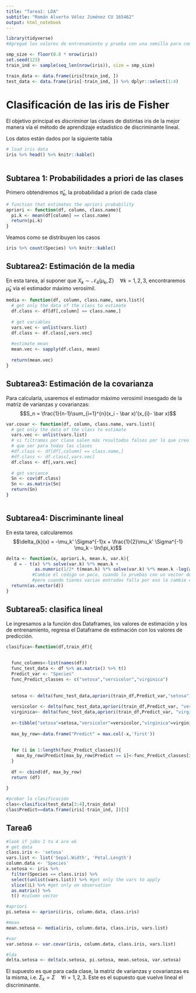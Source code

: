 ```yaml
---
title: "Tarea1: LDA"
subtitle: "Román Alverto Vélez Jiménez CU 165462"
output: html_notebook
---
```

```r
library(tidyverse)
#Agregué los valores de entrenamiento y prueba con una semilla para comparar resultados

smp_size <- floor(0.8 * nrow(iris))
set.seed(123)
train_ind <- sample(seq_len(nrow(iris)), size = smp_size)

train_data <- data.frame(iris[train_ind, ])
test_data <- data.frame(iris[-train_ind, ]) %>% dplyr::select(1:4)
```

# Clasificación de las iris de Fisher 

El objetivo principal es _discriminar_ las clases de distintas iris de la mejor manera vía el método de aprendizaje estadístico de discriminante lineal.

Los datos están dados por la siguiente tabla

```r
# load iris data
iris %>% head() %>% knitr::kable()



```


## Subtarea 1: Probabilidades a priori de las clases

Primero obtendremos $\hat\pi_{k}$, la probabilidad a priori de cada clase

```r
# function that estimates the apriori probability 
apriori <- function(df, column, class.name){
  pi.k <- mean(df[column] == class.name) 
  return(pi.k)
}
```

Veamos como se distribuyen los casos
```r
iris %>% count(Species) %>% knitr::kable()

```

## Subtarea2: Estimación de la media
En esta tarea, al suponer que $X_{k} \sim \mathcal{N}_4(\mu_k, \Sigma) \quad \forall k = 1,2,3$, encontraremos $\hat\mu_k$ vía el estimador máximo verosímil.

```r
media <- function(df, column, class.name, vars.list){
  # get only the data of the class to estimate
  df.class <- df[df[,column] == class.name,]
  
  # get variables
  vars.vec <- unlist(vars.list)
  df.class <- df.class[,vars.vec]
  
  #estimate mean
  mean.vec <- sapply(df.class, mean)
  
  return(mean.vec)
}


```

## Subtarea3: Estimación de la covarianza


Para calcularla, usaremos el estimador máximo verosimil insesgado de la matriz de varianzas y covarianzas:
$$S_n = \frac{1}{n-1}\sum_{i=1}^{n}(x_i - \bar x)'(x_{i}- \bar x)$$

```r
var.covar <- function(df, column, class.name, vars.list){
  # get only the data of the class to estimate
  vars.vec <- unlist(vars.list)
  # si filtramos por clase salen más resultados falsos por lo que creo que tienen
  # que ser para todas las clases
  #df.class <- df[df[,column] == class.name,]
  #df.class <- df.class[,vars.vec]
  df.class <- df[,vars.vec]
  
  # get variance
  Sn <- cov(df.class)
  Sn <- as.matrix(Sn)
  return(Sn)
}



```

## Subtarea4: Discriminante lineal
En esta tarea, calcularemos
$$\delta_{k}(x) = -\mu_k' \Sigma^{-1}x + \frac{1}{2}\mu_k' \Sigma^{-1} \mu_k - \ln(\pi_k)$$


```r
delta <- function(x, apriori.k, mean.k, var.k){
   d = - t(x) %*% solve(var.k) %*% mean.k +
           as.numeric(1/2* t(mean.k) %*% solve(var.k) %*% mean.k -log(apriori.k))
          #Cambie el codigo un poco, cuando lo pruebas con un vector de una entrada funciona bien
          #pero cuando tienes varias entradas falla por eso lo cambie como un valor númerico
  return(as.vector(d))
}

```

## Subtarea5: clasifica lineal
Le ingresamos a la función dos Dataframes, los valores de estimación y los de entrenamiento, regresa el Dataframe de estimación con los valores de predicción.

```r
clasifica<-function(df,train_df){
  
  	
  func_columns<-list(names(df))
  func_test_data <- df %>% as.matrix() %>% t()
  Predict_var <- "Species"
  func_Predict_classes <- c("setosa","versicolor","virginica")
  
  
  setosa <- delta(func_test_data,apriori(train_df,Predict_var,"setosa"),media(train_df,Predict_var,"setosa",func_columns),var.covar(train_df,Predict_var, "setosa",func_columns))
  
  versicolor <- delta(func_test_data,apriori(train_df,Predict_var, "versicolor"),media(train_df,Predict_var,"versicolor",func_columns),var.covar(train_df,Predict_var,"versicolor",func_columns))
  virginica<- delta(func_test_data,apriori(train_df,Predict_var, "virginica"),media(train_df,Predict_var,"virginica",func_columns),var.covar(train_df,Predict_var,"virginica",func_columns))
 
  x<-tibble("setosa"=setosa,"versicolor"=versicolor,"virginica"=virginica)
  
  max_by_row<-data.frame("Predict" = max.col(-x,'first'))
  
  
  for (i in 1:length(func_Predict_classes)){
    max_by_row$Predict[max_by_row$Predict == i]<-func_Predict_classes[i]
  }
  
  df <- cbind(df, max_by_row)
  return (df)
  
}

#probar la clasificación
clas<-clasifica(test_data[3:4],train_data)
clas$Predict==data.frame(iris[-train_ind, ])[5]

```

## Tarea6

```r
#look if jobs 1 to 4 are ok
# get data
class.iris <- 'setosa'
vars.list <- list('Sepal.Width', 'Petal.Length')
column.data <- 'Species'
x.setosa <- iris %>% 
  filter(Species == class.iris) %>% 
  select(unlist(vars.list)) %>% #get only the vars to apply
  slice(1L) %>% #get only on observation
  as.matrix() %>% 
  t() #column vector

#apriori
pi.setosa <- apriori(iris, column.data, class.iris)

#mean
mean.setosa <- media(iris, column.data, class.iris, vars.list)

#var
var.setosa <- var.covar(iris, column.data, class.iris, vars.list)

#lda
delta.setosa <- delta(x.setosa, pi.setosa, mean.setosa, var.setosa)


```


El supuesto es que para cada clase, la matriz de varianzas y covarianzas es la misma, i.e. $\Sigma_{k} = \Sigma \quad \forall i = 1,2,3$. Este es el supuesto que vuelve lineal el discriminante.
















